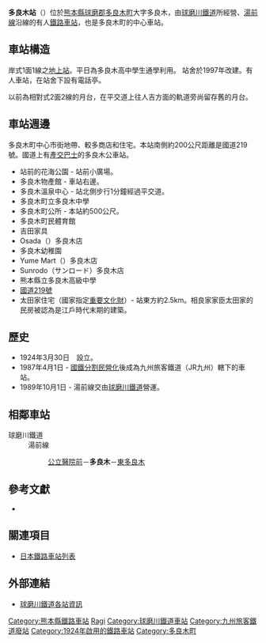 {{noteTA
|T=zh-tw:多良木車站;zh-hk:多良木站;zh-cn:多良木站;
|1=zh-tw:多良木車站;zh-hk:多良木站;zh-cn:多良木站;}}
{{日本車站資訊
|公司色 = skyblue
|文字色 = 
|站名 = 多良木站
|圖片 = Taragi station 2.jpg
|pxl = 
|圖片說明 = 
|日文原名 = 多良木
|平假名 = たらぎ
|羅馬拼音 = Taragi
|副站名 = 
|前一站 = [[公立醫院前站|公立醫院前]]
|前一站距離 = 1.3
|後一站距離 = 1.9
|後一站 = [[東多良木站|東多良木]]
|電報略號 = 
|車站編號 = 
|停站路線數 = 
|所屬公司 = [[球磨川鐵道|球磨川鐵道]]
|所屬路線 = [[湯前線|湯前線]]
|距離 = 19.8
|起點站 = [[人吉站|人吉溫泉]]
|所在地 = [[熊本縣|熊本縣]][[球磨郡|球磨郡]][[多良木町|多良木町]]大字多良木1555-2
|車站構造 = 地面站
|月台配置 = 1面1線
|啟用年月日 = 1924年3月30日
|廢站年月日 = 
|乘客人數 = 
|上下車人次 = 
|統計年度 = 
|轉車 = 
|備註 = 
|全寬備註 = 
}}
{{右|
[[File:Taragi_station_1.jpg|thumb]]
[[File:Taragi_station_3.jpg|thumb]]
[[File:Tragi_town_hall_building_1.jpg|thumb]]
[[File:Taragi-town_Yebisu_spa_center_1.jpg|thumb]]
}}

'''多良木站'''（{{jpn|j=多良木駅|hg=たらぎえき|rm=Taragi eki|f=y}}）位於[[熊本縣|熊本縣]][[球磨郡|球磨郡]][[多良木町|多良木町]]大字多良木，由[[球磨川鐵道|球磨川鐵道]]所經營、[[湯前線|湯前線]]沿線的有人[[鐵路車站|鐵路車站]]，也是多良木町的中心車站。

== 車站構造 ==
岸式1面1線之[[地上站|地上站]]。平日為多良木高中學生通學利用。
站舍於1997年改建。有人車站，在站舍下設有電話亭。

以前為相對式2面2線的月台，在平交道上往人吉方面的軌道旁尚留存舊的月台。

== 車站週邊 ==
多良木町中心市街地帶、較多商店和住宅。本站南側約200公尺距離是國道219號。國道上有[[九州產業交通|產交巴士]]的多良木公車站。
*站前的花海公園 - 站前小廣場。
*多良木物產館 - 車站右邊。
*多良木溫泉中心 - 站北側步行1分鐘經過平交道。
*多良木町立多良木中學
*多良木町公所 - 本站約500公尺。
*多良木町民體育館
*吉田家具
*Osada（{{tsl|ja|オサダ|}}）多良木店
*多良木幼稚園
*Yume Mart（{{tsl|ja|ゆめマート|}}）多良木店
*Sunrodo（サンロード）多良木店
*熊本縣立多良木高級中學
*[[國道219號|國道219號]]
*太田家住宅（國家指定[[重要文化財|重要文化財]]）- 站東方約2.5km。相良家家臣太田家的民房被認為是江戶時代末期的建築。

== 歷史 == 
*1924年3月30日　設立。
*1987年4月1日 - [[國鐵分割民營化|國鐵分割民營化]]後成為九州旅客鐵道（JR九州）轄下的車站。
*1989年10月1日 - 湯前線交由[[球磨川鐵道|球磨川鐵道]]營運。

== 相鄰車站 ==
;球磨川鐵道
:湯前線
::[[公立醫院前站|公立醫院前]]－'''多良木'''－[[東多良木站|東多良木]]
==參考文獻==
*{{cite book
  | author = 今尾惠介
  | title = {{lang|ja|日本鉄道旅行地図帳 12号・九州}}
  | publisher = 新潮社
  | series = {{lang|ja|日本鉄道旅行地図帳}}
  | year = 2008
  | isbn = 978-4-10-790030-2
}}

== 關連項目 ==
*[[日本鐵路車站列表|日本鐵路車站列表]]

== 外部連結 ==
* [https://www.kumagawa-rail.com/%E9%81%8B%E8%A1%8C%E6%83%85%E5%A0%B1-service-info/%E5%90%84%E9%A7%85%E6%A1%88%E5%86%85-sta-introduction/ 球磨川鐵道各站資訊]{{Wayback|url=https://www.kumagawa-rail.com/%E9%81%8B%E8%A1%8C%E6%83%85%E5%A0%B1-service-info/%E5%90%84%E9%A7%85%E6%A1%88%E5%86%85-sta-introduction/ |date=20200708085156 }}{{ja}}

{{湯前線}}
{{DEFAULTSORT:Taragi}}
[[Category:熊本縣鐵路車站|Category:熊本縣鐵路車站]]
[[Category:日本鐵路車站_Ta|Ragi]]
[[Category:球磨川鐵道車站|Category:球磨川鐵道車站]]
[[Category:九州旅客鐵道廢站|Category:九州旅客鐵道廢站]]
[[Category:1924年啟用的鐵路車站|Category:1924年啟用的鐵路車站]]
[[Category:多良木町|Category:多良木町]]
